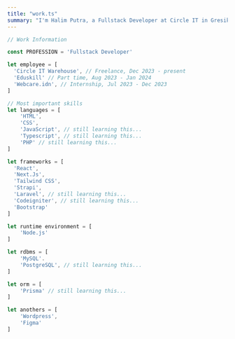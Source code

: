 ```yaml
---
title: "work.ts"
summary: "I'm Halim Putra, a Fullstack Developer at Circle IT in Gresik, Indonesia. I specialize in CSS, HTML, JavaScript, and I have experience with frameworks like React, Next, and Tailwind CSS. Join me in exploring the world of web development!"
---
```


```ts
// Work Information

const PROFESSION = 'Fullstack Developer'

let employee = [
  'Circle IT Warehouse', // Freelance, Dec 2023 - present
  'Eduskill' // Part time, Aug 2023 - Jan 2024
  'Webcare.idn', // Internship, Jul 2023 - Dec 2023
]

// Most important skills
let languages = [
    'HTML', 
    'CSS', 
    'JavaScript', // still learning this...
    'Typescript', // still learning this...
    'PHP' // still learning this...
]

let frameworks = [
  'React',
  'Next.Js',
  'Tailwind CSS',
  'Strapi',
  'Laravel', // still learning this...
  'Codeigniter', // still learning this...
  'Bootstrap'
]

let runtime environment = [
    'Node.js' 
]

let rdbms = [
    'MySQL'.
    'PostgreSQL', // still learning this...
]

let orm = [
    'Prisma' // still learning this...
]

let anothers = [
    'Wordpress',
    'Figma'
]
```

